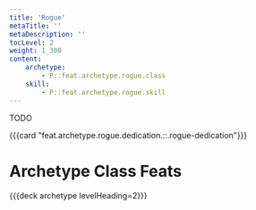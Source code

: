 ```yaml
---
title: 'Rogue'
metaTitle: ''
metaDescription: ''
tocLevel: 2
weight: 1_300
content:
    archetype:
        - P::feat.archetype.rogue.class
    skill:
        - P::feat.archetype.rogue.skill
---
```


TODO

{{{card "feat.archetype.rogue.dedication.::.rogue-dedication"}}}

# Archetype Class Feats

{{{deck archetype levelHeading=2}}}
